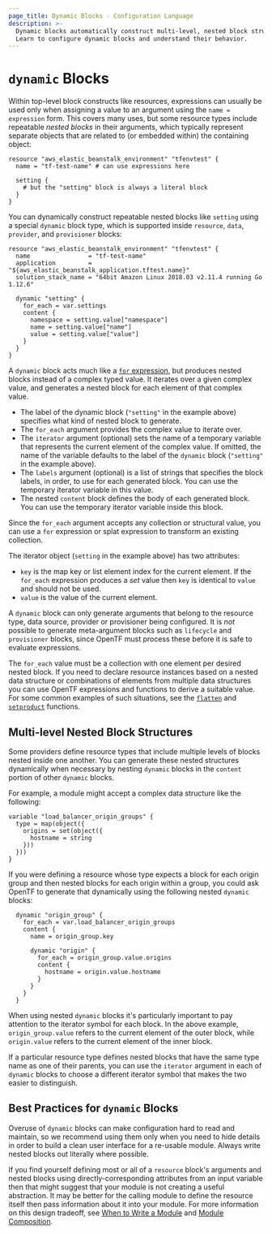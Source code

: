 ```yaml
---
page_title: Dynamic Blocks - Configuration Language
description: >-
  Dynamic blocks automatically construct multi-level, nested block structures.
  Learn to configure dynamic blocks and understand their behavior.
---
```


# `dynamic` Blocks

Within top-level block constructs like resources, expressions can usually be
used only when assigning a value to an argument using the `name = expression`
form. This covers many uses, but some resource types include repeatable _nested
blocks_ in their arguments, which typically represent separate objects that
are related to (or embedded within) the containing object:

```hcl
resource "aws_elastic_beanstalk_environment" "tfenvtest" {
  name = "tf-test-name" # can use expressions here

  setting {
    # but the "setting" block is always a literal block
  }
}
```

You can dynamically construct repeatable nested blocks like `setting` using a
special `dynamic` block type, which is supported inside `resource`, `data`,
`provider`, and `provisioner` blocks:

```hcl
resource "aws_elastic_beanstalk_environment" "tfenvtest" {
  name                = "tf-test-name"
  application         = "${aws_elastic_beanstalk_application.tftest.name}"
  solution_stack_name = "64bit Amazon Linux 2018.03 v2.11.4 running Go 1.12.6"

  dynamic "setting" {
    for_each = var.settings
    content {
      namespace = setting.value["namespace"]
      name = setting.value["name"]
      value = setting.value["value"]
    }
  }
}
```

A `dynamic` block acts much like a [`for` expression](/opentf/language/expressions/for), but produces
nested blocks instead of a complex typed value. It iterates over a given
complex value, and generates a nested block for each element of that complex
value.

- The label of the dynamic block (`"setting"` in the example above) specifies
  what kind of nested block to generate.
- The `for_each` argument provides the complex value to iterate over.
- The `iterator` argument (optional) sets the name of a temporary variable
  that represents the current element of the complex value. If omitted, the name
  of the variable defaults to the label of the `dynamic` block (`"setting"` in
  the example above).
- The `labels` argument (optional) is a list of strings that specifies the block
  labels, in order, to use for each generated block. You can use the temporary
  iterator variable in this value.
- The nested `content` block defines the body of each generated block. You can
  use the temporary iterator variable inside this block.

Since the `for_each` argument accepts any collection or structural value,
you can use a `for` expression or splat expression to transform an existing
collection.

The iterator object (`setting` in the example above) has two attributes:

- `key` is the map key or list element index for the current element. If the
  `for_each` expression produces a _set_ value then `key` is identical to
  `value` and should not be used.
- `value` is the value of the current element.

A `dynamic` block can only generate arguments that belong to the resource type,
data source, provider or provisioner being configured. It is _not_ possible
to generate meta-argument blocks such as `lifecycle` and `provisioner`
blocks, since OpenTF must process these before it is safe to evaluate
expressions.

The `for_each` value must be a collection with one element per desired
nested block. If you need to declare resource instances based on a nested
data structure or combinations of elements from multiple data structures you
can use OpenTF expressions and functions to derive a suitable value.
For some common examples of such situations, see the
[`flatten`](/opentf/language/functions/flatten)
and
[`setproduct`](/opentf/language/functions/setproduct)
functions.

## Multi-level Nested Block Structures

Some providers define resource types that include multiple levels of blocks
nested inside one another. You can generate these nested structures dynamically
when necessary by nesting `dynamic` blocks in the `content` portion of other
`dynamic` blocks.

For example, a module might accept a complex data structure like the following:

```hcl
variable "load_balancer_origin_groups" {
  type = map(object({
    origins = set(object({
      hostname = string
    }))
  }))
}
```

If you were defining a resource whose type expects a block for each origin
group and then nested blocks for each origin within a group, you could ask
OpenTF to generate that dynamically using the following nested `dynamic`
blocks:

```hcl
  dynamic "origin_group" {
    for_each = var.load_balancer_origin_groups
    content {
      name = origin_group.key

      dynamic "origin" {
        for_each = origin_group.value.origins
        content {
          hostname = origin.value.hostname
        }
      }
    }
  }
```

When using nested `dynamic` blocks it's particularly important to pay attention
to the iterator symbol for each block. In the above example,
`origin_group.value` refers to the current element of the outer block, while
`origin.value` refers to the current element of the inner block.

If a particular resource type defines nested blocks that have the same type
name as one of their parents, you can use the `iterator` argument in each of
`dynamic` blocks to choose a different iterator symbol that makes the two
easier to distinguish.

## Best Practices for `dynamic` Blocks

Overuse of `dynamic` blocks can make configuration hard to read and maintain, so
we recommend using them only when you need to hide details in order to build a
clean user interface for a re-usable module. Always write nested blocks out
literally where possible.

If you find yourself defining most or all of a `resource` block's arguments and
nested blocks using directly-corresponding attributes from an input variable
then that might suggest that your module is not creating a useful abstraction.
It may be better for the calling module to define the resource itself then
pass information about it into your module. For more information on this design
tradeoff, see [When to Write a Module](/opentf/language/modules/develop#when-to-write-a-module)
and [Module Composition](/opentf/language/modules/develop/composition).
